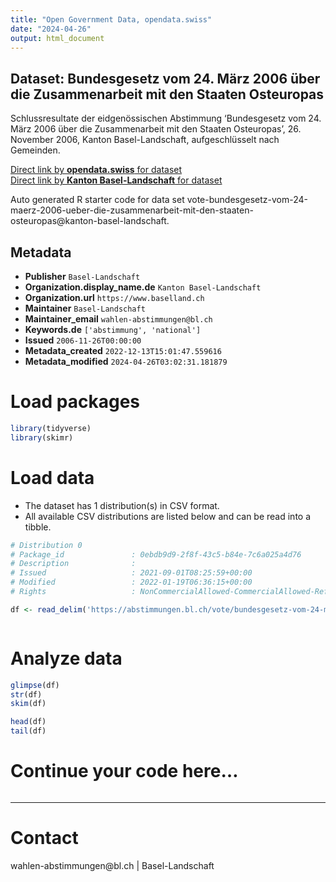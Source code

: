 ```yaml
---
title: "Open Government Data, opendata.swiss"
date: "2024-04-26"
output: html_document
---
```


## Dataset: Bundesgesetz vom 24. März 2006 über die Zusammenarbeit mit den Staaten Osteuropas

Schlussresultate der eidgenössischen Abstimmung 'Bundesgesetz vom 24. März 2006 über die Zusammenarbeit mit den Staaten Osteuropas', 26. November 2006, Kanton Basel-Landschaft, aufgeschlüsselt nach Gemeinden.

[Direct link by **opendata.swiss** for dataset](https://opendata.swiss/de/dataset/bundesgesetz-vom-24-marz-2006-uber-die-zusammenarbeit-mit-den-staaten-osteuropas)<br>
[Direct link by **Kanton Basel-Landschaft** for dataset](https://abstimmungen.bl.ch/vote/bundesgesetz-vom-24-maerz-2006-ueber-die-zusammenarbeit-mit-den-staaten-osteuropas/data)

Auto generated R starter code for data set vote-bundesgesetz-vom-24-maerz-2006-ueber-die-zusammenarbeit-mit-den-staaten-osteuropas@kanton-basel-landschaft.

## Metadata

- **Publisher** `Basel-Landschaft`
- **Organization.display_name.de** `Kanton Basel-Landschaft`
- **Organization.url** `https://www.baselland.ch`
- **Maintainer** `Basel-Landschaft`
- **Maintainer_email** `wahlen-abstimmungen@bl.ch`
- **Keywords.de** `['abstimmung', 'national']`
- **Issued** `2006-11-26T00:00:00`
- **Metadata_created** `2022-12-13T15:01:47.559616`
- **Metadata_modified** `2024-04-26T03:02:31.181879`


# Load packages

```r

library(tidyverse)
library(skimr)

```

# Load data

-   The dataset has 1 distribution(s) in CSV format.
-   All available CSV distributions are listed below and can be read into a tibble.

```r

# Distribution 0
# Package_id               : 0ebdb9d9-2f8f-43c5-b84e-7c6a025a4d76
# Description              : 
# Issued                   : 2021-09-01T08:25:59+00:00
# Modified                 : 2022-01-19T06:36:15+00:00
# Rights                   : NonCommercialAllowed-CommercialAllowed-ReferenceRequired

df <- read_delim('https://abstimmungen.bl.ch/vote/bundesgesetz-vom-24-maerz-2006-ueber-die-zusammenarbeit-mit-den-staaten-osteuropas/data-csv')



```

# Analyze data

```r

glimpse(df)
str(df)
skim(df)

head(df)
tail(df)

```

# Continue your code here...

```r

```

------------------------------------------------------------------------

# Contact

wahlen-abstimmungen@bl.ch | Basel-Landschaft
